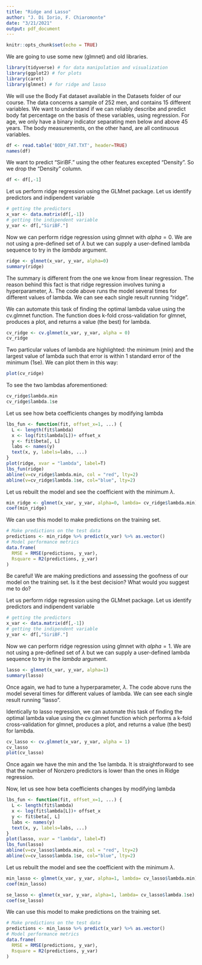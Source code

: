 ```yaml
---
title: "Ridge and Lasso"
author: "J. Di Iorio, F. Chiaromonte"
date: "3/21/2021"
output: pdf_document
---
```


```r
knitr::opts_chunk$set(echo = TRUE)
```

\section{Libraries}
We are going to use some new (glmnet) and old libraries.

```r
library(tidyverse) # for data manipulation and visualization
library(ggplot2) # for plots
library(caret)
library(glmnet) # for ridge and lasso
```

\section{Data}
We will use the Body Fat dataset available in the Datasets folder of our course.
The data concerns a sample of 252 men, and contains 15 different variables. We want to understand if we can reliably describe and predict body fat percentage on the basis of these variables, using regression. For age, we only have a binary indicator separating men below and above 45 years. The body measurements, on the other hand, are all continuous variables. 
```r
df <- read.table('BODY_FAT.TXT', header=TRUE)
names(df)
```

We want to predict "SiriBF." using the other features excepted "Density".
So we drop the "Density" column.
```r
df <- df[,-1]
```


\section{Ridge}
Let us perform ridge regression using the GLMnet package.
Let us identify predictors and indipendent variable
```r
# getting the predictors
x_var <- data.matrix(df[,-1])
# getting the indipendent variable
y_var <- df[,"SiriBF."]
```

Now we can perform ridge regression using glmnet with $alpha = 0$. We are not using a pre-defined set of $\lambda$ but we can supply a user-defined lambda sequence to try in the $lambda$ argument.
```r
ridge <- glmnet(x_var, y_var, alpha=0)
summary(ridge)
```
The summary is different from the one we know from linear regression. The reason behind this fact is that ridge regression involves tuning a hyperparameter, $\lambda$. The code above runs the model several times for different values of lambda. We can see each single result running "ridge".

We can automate this task of finding the optimal lambda value using the cv.glmnet function. The function does k-fold cross-validation for glmnet, produces a plot, and returns a value (the best) for lambda.
```r
cv_ridge <- cv.glmnet(x_var, y_var, alpha = 0)
cv_ridge
```

Two particular values of lambda are highlighted: the minimum (min) and the largest value of lambda such that error is within 1 standard error of the minimum (1se). We can plot them in this way:
```r
plot(cv_ridge)
```
To see the two lambdas aforementioned:
```r
cv_ridge$lambda.min
cv_ridge$lambda.1se
```

Let us see how beta coefficients changes by modifying lambda
```r
lbs_fun <- function(fit, offset_x=1, ...) {
  L <- length(fit$lambda)
  x <- log(fit$lambda[L])+ offset_x
  y <- fit$beta[, L]
  labs <- names(y)
  text(x, y, labels=labs, ...)
}
plot(ridge, xvar = "lambda", label=T)
lbs_fun(ridge)
abline(v=cv_ridge$lambda.min, col = "red", lty=2)
abline(v=cv_ridge$lambda.1se, col="blue", lty=2)
```

Let us rebuilt the model and see the coefficient with the minimum $\lambda$.
```r
min_ridge <- glmnet(x_var, y_var, alpha=0, lambda= cv_ridge$lambda.min)
coef(min_ridge)
```

We can use this model to make predictions on the training set.
```r
# Make predictions on the test data
predictions <- min_ridge %>% predict(x_var) %>% as.vector()
# Model performance metrics
data.frame(
  RMSE = RMSE(predictions, y_var),
  Rsquare = R2(predictions, y_var)
)
```

Be careful! We are making predictions and assessing the goofness of our model on the training set. Is it the best decision? What would you suggest me to do?

\section{Lasso}
Let us perform ridge regression using the GLMnet package.
Let us identify predictors and indipendent variable
```r
# getting the predictors
x_var <- data.matrix(df[,-1])
# getting the indipendent variable
y_var <- df[,"SiriBF."]
```

Now we can perform ridge regression using glmnet with $alpha = 1$. We are not using a pre-defined set of $\lambda$ but we can supply a user-defined lambda sequence to try in the $lambda$ argument.
```r
lasso <- glmnet(x_var, y_var, alpha=1)
summary(lasso)
```

Once again, we had to tune a hyperparameter, $\lambda$. The code above runs the model several times for different values of lambda. We can see each single result running "lasso".

Identically to lasso regression, we can automate this task of finding the optimal lambda value using the cv.glmnet function which performs a k-fold cross-validation for glmnet, produces a plot, and returns a value (the best) for lambda.
```r
cv_lasso <- cv.glmnet(x_var, y_var, alpha = 1)
cv_lasso
plot(cv_lasso)
```

Once again we have the min and the 1se lambda. It is straightforward to see that the number of Nonzero predictors is lower than the ones in Ridge regression.

Now, let us see how beta coefficients changes by modifying lambda
```r
lbs_fun <- function(fit, offset_x=1, ...) {
  L <- length(fit$lambda)
  x <- log(fit$lambda[L])+ offset_x
  y <- fit$beta[, L]
  labs <- names(y)
  text(x, y, labels=labs, ...)
}
plot(lasso, xvar = "lambda", label=T)
lbs_fun(lasso)
abline(v=cv_lasso$lambda.min, col = "red", lty=2)
abline(v=cv_lasso$lambda.1se, col="blue", lty=2)
```

Let us rebuilt the model and see the coefficient with the minimum $\lambda$.
```r
min_lasso <- glmnet(x_var, y_var, alpha=1, lambda= cv_lasso$lambda.min)
coef(min_lasso)

se_lasso <- glmnet(x_var, y_var, alpha=1, lambda= cv_lasso$lambda.1se)
coef(se_lasso)
```

We can use this model to make predictions on the training set.
```r
# Make predictions on the test data
predictions <- min_lasso %>% predict(x_var) %>% as.vector()
# Model performance metrics
data.frame(
  RMSE = RMSE(predictions, y_var),
  Rsquare = R2(predictions, y_var)
)
```
